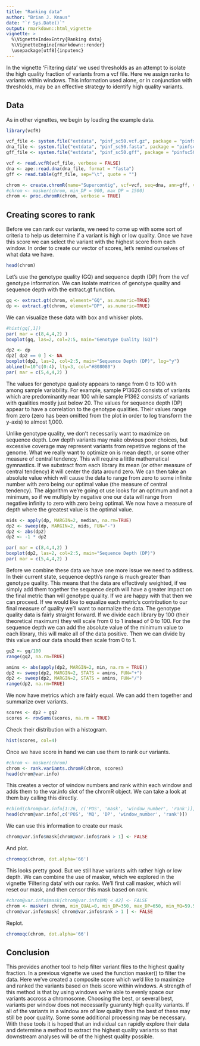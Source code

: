 ```yaml
---
title: "Ranking data"
author: "Brian J. Knaus"
date: "`r Sys.Date()`"
output: rmarkdown::html_vignette
vignette: >
  %\VignetteIndexEntry{Ranking data}
  %\VignetteEngine{rmarkdown::render}
  \usepackage[utf8]{inputenc}
---
```



In the vignette 'Filtering data' we used thresholds as an attempt to isolate the high quality fraction of variants from a vcf file.
Here we assign ranks to variants within windows.
This information used alone, or in conjunction with thresholds, may be an effective strategy to identify high quality variants.


## Data

As in other vignettes, we begin by loading the example data.

```r
library(vcfR)

vcf_file <- system.file("extdata", "pinf_sc50.vcf.gz", package = "pinfsc50")
dna_file <- system.file("extdata", "pinf_sc50.fasta", package = "pinfsc50")
gff_file <- system.file("extdata", "pinf_sc50.gff", package = "pinfsc50")

vcf <- read.vcfR(vcf_file, verbose = FALSE)
dna <- ape::read.dna(dna_file, format = "fasta")
gff <- read.table(gff_file, sep="\t", quote = "")

chrom <- create.chromR(name="Supercontig", vcf=vcf, seq=dna, ann=gff, verbose=TRUE)
#chrom <- masker(chrom, min_DP = 900, max_DP = 1500)
chrom <- proc.chromR(chrom, verbose = TRUE)

```


## Creating scores to rank


Before we can rank our variants, we need to come up with some sort of criteria to help us determine if a variant is high or low quality.
Once we have this score we can select the variant with the highest score from each window.
In order to create our vector of scores, let's remind ourselves of what data we have.


```r
head(chrom)
```


Let's use the genotype quality (GQ) and sequence depth (DP) from the vcf genotype information.
We can isolate matrices of genotype quality and sequence depth with the extract.gt function.


```r
gq <- extract.gt(chrom, element="GQ", as.numeric=TRUE)
dp <- extract.gt(chrom, element="DP", as.numeric=TRUE)
```


We can visualize these data with box and whisker plots.


```r
#hist(gq[,1])
par( mar = c(8,4,4,2) )
boxplot(gq, las=2, col=2:5, main="Genotype Quality (GQ)")

dp2 <- dp
dp2[ dp2 == 0 ] <- NA
boxplot(dp2, las=2, col=2:5, main="Sequence Depth (DP)", log="y")
abline(h=10^c(0:4), lty=3, col="#808080")
par( mar = c(5,4,4,2) )
```


The values for genotype qualioty appears to range from 0 to 100 with among sample variability.
For example, sample P13626 consists of variants which are predominantly near 100 while sample P1362 consists of variants with qualities mostly just below 20.
The values for sequence depth (DP) appear to have a correlation to the genotype qualities.
Their values range from zero (zero has been omitted from the plot in order to log transform the y-axis) to almost 1,000.


Unlike genotype quality, we don't necessarily want to maximize on sequence depth.
Low depth variants may make obvious poor choices, but excessive coverage may represent variants from repetitive regions of the genome.
What we really want to optimize on is mean depth, or some other measure of central tendency.
This will require a little mathematical gymnastics.
If we substract from each library its mean (or other measure of central tendency) it will center the data around zero.
We can then take an absolute value which will cause the data to range from zero to some infinite number with zero being our optimal value (the measure of central tendency).
The algorithm we're going ot use looks for an optimum and not a minimum, so if we multiply by negative one our data will range from negative infinity to zero with zero being optimal.
We now have a measure of depth where the greatest value is the optimal value.


```r
mids <- apply(dp, MARGIN=2, median, na.rm=TRUE)
dp2 <- sweep(dp, MARGIN=2, mids, FUN="-")
dp2 <- abs(dp2)
dp2 <- -1 * dp2
```


```r
par( mar = c(8,4,4,2) )
boxplot(dp2, las=2, col=2:5, main="Sequence Depth (DP)")
par( mar = c(5,4,4,2) )
```


Before we combine these data we have one more issue we need to address.
In their current state, sequence depth's range is much greater than genotype quality.
This means that the data are effectively weighted, if we simply add them together the sequence depth will have a greater impact on the final metric than will genotype quality.
If we are happy with that then we can proceed.
If we would like to equalize each metric's contribution to our final measure of quality we'll want to normalize the data.
The genotype quality data is fairly straight forward.
If we divide each library by 100 (their theoretical maximum) they will scale from 0 to 1 instead of 0 to 100.
For the sequence depth we can add the absolute value of the minimum value to each library, this will make all of the data positive.
Then we can divide by this value and our data should then scale from 0 to 1.


```r
gq2 <- gq/100
range(gq2, na.rm=TRUE)

amins <- abs(apply(dp2, MARGIN=2, min, na.rm = TRUE))
dp2 <- sweep(dp2, MARGIN=2, STATS = amins, FUN="+")
dp2 <- sweep(dp2, MARGIN=2, STATS = amins, FUN="/")
range(dp2, na.rm=TRUE)
```


We now have metrics which are fairly equal.
We can add them together and summarize over variants.


```r
scores <- dp2 + gq2
scores <- rowSums(scores, na.rm = TRUE)
```


Check their distribution with a histogram.


```r
hist(scores, col=4)
```


Once we have score in hand we can use them to rank our variants.


```r
#chrom <- masker(chrom)
chrom <- rank.variants.chromR(chrom, scores)
head(chrom@var.info)
```



This creates a vector of window numbers and rank within each window and adds them to the var.info slot of the chromR object.
We can take a look at them bay calling this directly.


```r
#cbind(chrom@var.info[1:26, c('POS', 'mask', 'window_number', 'rank')], scores[1:26])
head(chrom@var.info[,c('POS', 'MQ', 'DP', 'window_number', 'rank')])
```


We can use this information to create our mask.


```r
chrom@var.info$mask[chrom@var.info$rank > 1] <- FALSE
```


And plot.


```r
chromoqc(chrom, dot.alpha='66')
```



This looks pretty good.
But we still have variants with rather high or low depth.
We can combine the use of masker, which we explored in the vignette 'Filtering data' with our ranks.
We'll first call masker, which will reset our mask, and then censor this mask based on rank.



```r
#chrom@var.info$mask[chrom@var.info$MQ < 42] <- FALSE
chrom <- masker( chrom, min_QUAL=0, min_DP=350, max_DP=650, min_MQ=59.5, max_MQ=60.5 )
chrom@var.info$mask[ chrom@var.info$rank > 1 ] <- FALSE
```


Replot.


```r
chromoqc(chrom, dot.alpha='66')
```





## Conclusion


This provides another tool to help filter variant files to the highest quality fraction.
In a previous vignette we used the function masker() to filter the data.
Here we've created a composite score which we'd like to maximize and ranked the variants based on theis score within windows.
A strength of this method is that by using windows we're able to evenly space our variants accross a chromosome.
Choosing the best, or several best, variants per window does not necessarily guaranty high quality variants.
If all of the variants in a window are of low quality then the best of these may still be poor quality.
Some some additional processing may be necessary.
With these tools it is hoped that an individual can rapidly explore their data and determine a method to extract the highest quality variants so that downstream analyses will be of the highest quality possible.









